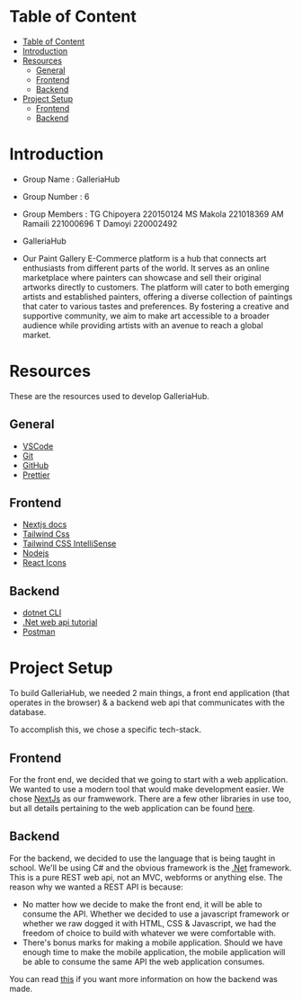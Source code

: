 # Table of Content

- [Table of Content](#table-of-content)
- [Introduction](#introduction)
- [Resources](#resources)
  - [General](#general)
  - [Frontend](#frontend)
  - [Backend](#backend)
- [Project Setup](#project-setup)
  - [Frontend](#frontend-1)
  - [Backend](#backend-1)

# Introduction

- Group Name : GalleriaHub
- Group Number : 6
- Group Members : TG Chipoyera 220150124
  MS Makola 221018369
  AM Ramaili 221000696
  T Damoyi 220002492

- GalleriaHub
- Our Paint Gallery E-Commerce platform is a hub that connects art enthusiasts from different parts of the world. It serves as an online marketplace where painters can showcase and sell their original artworks directly to customers. The platform will cater to both emerging artists and established painters, offering a diverse collection of paintings that cater to various tastes and preferences. By fostering a creative and supportive community, we aim to make art accessible to a broader audience while providing artists with an avenue to reach a global market.

# Resources

These are the resources used to develop GalleriaHub.

## General

- [VSCode](https://code.visualstudio.com/)
- [Git](https://git-scm.com/downloads)
- [GitHub](https://github.com/)
- [Prettier](https://marketplace.visualstudio.com/items?itemName=esbenp.prettier-vscode)

## Frontend

- [Nextjs docs](https://nextjs.org/)
- [Tailwind Css](https://tailwindcss.com/)
- [Tailwind CSS IntelliSense](https://marketplace.visualstudio.com/items?itemName=bradlc.vscode-tailwindcss)
- [Nodejs](https://nodejs.org/en)
- [React Icons](https://react-icons.github.io/react-icons/)

## Backend

- [dotnet CLI](https://dotnet.microsoft.com/en-us/download)
- [.Net web api tutorial](https://learn.microsoft.com/en-us/training/modules/build-web-api-minimal-api/1-introduction)
- [Postman](https://www.postman.com/)

# Project Setup

To build GalleriaHub, we needed 2 main things, a front end application (that operates in the browser) & a backend web api that communicates with the database.

To accomplish this, we chose a specific tech-stack.

## Frontend

For the front end, we decided that we going to start with a web application. We wanted to use a modern tool that would make development easier. We chose [NextJs](https://nextjs.org/) as our framwework. There are a few other libraries in use too, but all details pertaining to the web application can be found [here](./client/README.md).

## Backend

For the backend, we decided to use the language that is being taught in school. We'll be using C# and the obvious framework is the [.Net](https://dotnet.microsoft.com/) framework. This is a pure REST web api, not an MVC, webforms or anything else. The reason why we wanted a REST API is because:

- No matter how we decide to make the front end, it will be able to consume the API. Whether we decided to use a javascript framework or whether we raw dogged it with HTML, CSS & Javascript, we had the freedom of choice to build with whatever we were comfortable with.
- There's bonus marks for making a mobile application. Should we have enough time to make the mobile application, the mobile application will be able to consume the same API the web application consumes.

You can read [this](./server/README.md) if you want more information on how the backend was made.

